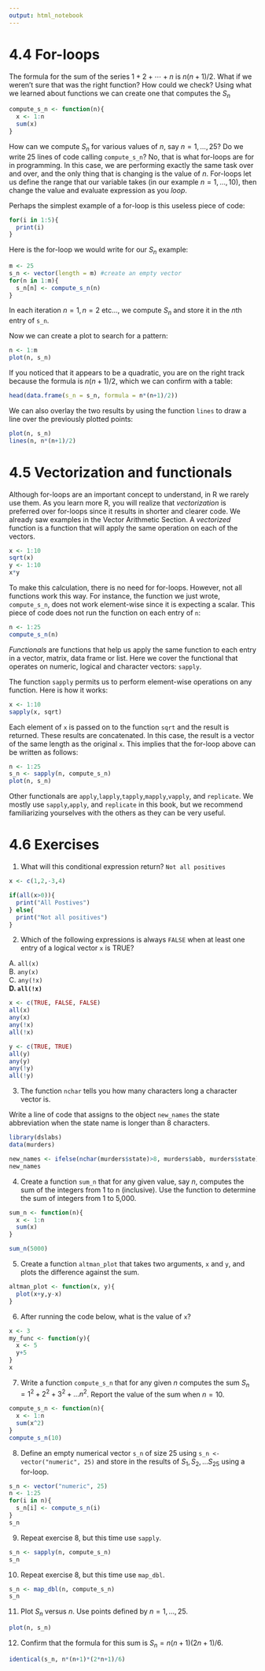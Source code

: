 ```yaml
---
output: html_notebook
---
```


# 4.4 For-loops

The formula for the sum of the series $1+2+\cdots+n$ is $n(n+1)/2$. What if we weren't sure that was the right function? How could we check? Using what we learned about functions we can create one that computes the $S_n$
```r
compute_s_n <- function(n){
  x <- 1:n
  sum(x)
}
```

How can we compute $S_n$ for various values of $n$, say $n = 1,...,25$? Do we write 25 lines of code calling `compute_s_n`? No, that is what for-loops are for in programming. In this case, we are performing exactly the same task over and over, and the only thing that is changing is the value of $n$. For-loops let us define the range that our variable takes (in our example $n = 1,...,10$), then change the value and evaluate expression as you _loop_.

Perhaps the simplest example of a for-loop is this useless piece of code:
```r
for(i in 1:5){
  print(i)
}
```

Here is the for-loop we would write for our $S_n$ example:
```r
m <- 25
s_n <- vector(length = m) #create an empty vector
for(n in 1:m){
  s_n[n] <- compute_s_n(n)
}
```

In each iteration $n = 1, n = 2$ etc..., we compute $S_n$ and store it in the $n$th entry of `s_n`.

Now we can create a plot to search for a pattern:
```r
n <- 1:m
plot(n, s_n)
```

If you noticed that it appears to be a quadratic, you are on the right track because the formula is $n(n+1)/2$, which we can confirm with a table:
```r
head(data.frame(s_n = s_n, formula = n*(n+1)/2))
```

We can also overlay the two results by using the function `lines` to draw a line over the previously plotted points:
```r
plot(n, s_n)
lines(n, n*(n+1)/2)
```

# 4.5 Vectorization and functionals

Although for-loops are an important concept to understand, in R we rarely use them. As you learn more R, you will realize that _vectorization_ is preferred over for-loops since it results in shorter and clearer code. We already saw examples in the Vector Arithmetic Section. A _vectorized_ function is a function that will apply the same operation on each of the vectors.
```r
x <- 1:10
sqrt(x)
y <- 1:10
x*y
```

To make this calculation, there is no need for for-loops. However, not all functions work this way. For instance, the function we just wrote, `compute_s_n`, does not work element-wise since it is expecting a scalar. This piece of code does not run the function on each entry of `n`:
```r
n <- 1:25
compute_s_n(n)
```

_Functionals_ are functions that help us apply the same function to each entry in a vector, matrix, data frame or list. Here we cover the functional that operates on numeric, logical and character vectors: `sapply`.

The function `sapply` permits us to perform element-wise operations on any function. Here is how it works:
```r
x <- 1:10
sapply(x, sqrt)
```

Each element of `x` is passed on to the function `sqrt` and the result is returned. These results are concatenated. In this case, the result is a vector of the same length as the original `x`. This implies that the for-loop above can be written as follows:
```r
n <- 1:25
s_n <- sapply(n, compute_s_n)
plot(n, s_n)
```

Other functionals are `apply`,`lapply`,`tapply`,`mapply`,`vapply`, and `replicate`. We mostly use `sapply`,`apply`, and `replicate` in this book, but we recommend familiarizing yourselves with the others as they can be very useful.

# 4.6 Exercises

1. What will this conditional expression return? `Not all positives`
```r
x <- c(1,2,-3,4)

if(all(x>0)){
  print("All Postives")
} else{
  print("Not all positives")
}
```

2. Which of the following expressions is always `FALSE` when at least one entry of a logical vector `x` is TRUE?

A. `all(x)`  
B. `any(x)`    
C. `any(!x)`    
**D. `all(!x)`**  

```r
x <- c(TRUE, FALSE, FALSE)
all(x)
any(x)
any(!x)
all(!x)
```
```r
y <- c(TRUE, TRUE)
all(y)
any(y)
any(!y)
all(!y)
```

3. The function `nchar` tells you how many characters long a character vector is.  

  Write a line of code that assigns to the object `new_names` the state abbreviation when the state name is longer than 8 characters.
```r
library(dslabs)
data(murders)

new_names <- ifelse(nchar(murders$state)>8, murders$abb, murders$state)
new_names
```
  
4. Create a function `sum_n` that for any given value, say $n$, computes the sum of the integers from 1 to n (inclusive). Use the function to determine the sum of integers from 1 to 5,000.
```r
sum_n <- function(n){
  x <- 1:n
  sum(x)
}

sum_n(5000)
```

5. Create a function `altman_plot` that takes two arguments, `x` and `y`, and plots the difference against the sum.
```r
altman_plot <- function(x, y){
  plot(x+y,y-x)
}
```

6. After running the code below, what is the value of `x`?
```r
x <- 3
my_func <- function(y){
  x <- 5
  y+5
}
x
```

7. Write a function `compute_s_n` that for any given $n$ computes the sum $S_n = 1^2 + 2^2 + 3^2 + ...n^2$. Report the value of the sum when $n = 10$.
```r
compute_s_n <- function(n){
  x <- 1:n
  sum(x^2)
}
compute_s_n(10)
```

8. Define an empty numerical vector `s_n` of size 25 using `s_n <- vector("numeric", 25)` and store in the results of $S_1,S_2,...S_25$ using a for-loop.
```r
s_n <- vector("numeric", 25)
n <- 1:25
for(i in n){
  s_n[i] <- compute_s_n(i)
}
s_n
```

9. Repeat exercise 8, but this time use `sapply`.
```r
s_n <- sapply(n, compute_s_n)
s_n
```

10. Repeat exercise 8, but this time use `map_dbl`.
```r
s_n <- map_dbl(n, compute_s_n)
s_n
```

11. Plot $S_n$ versus $n$. Use points defined by $n = 1,...,25$.
```r
plot(n, s_n)
```

12. Confirm that the formula for this sum is $S_n = n(n + 1)(2n + 1)/6$.
```r
identical(s_n, n*(n+1)*(2*n+1)/6)
```


